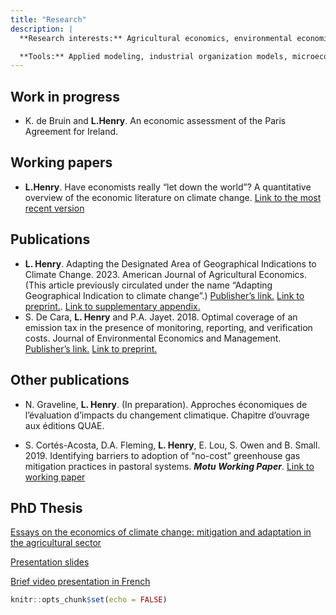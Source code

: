 ```yaml
---
title: "Research"
description: | 
  **Research interests:** Agricultural economics, environmental economics, and climate change related issues (impacts, adaptation and mitigation)

  **Tools:** Applied modeling, industrial organization models, microeconomic models, systematic literature review
---
```


## Work in progress
* K. de Bruin and **L.Henry**. An economic assessment of the Paris Agreement for Ireland.
<!-- * **L.Henry**. Farmers’ behavioral response toward threshold-based policies. -->

## Working papers
* **L.Henry**. Have economists really “let down the world”? A quantitative overview of the economic literature on climate change. [Link to the most recent version](https://www.dropbox.com/s/8uyonluiloioblr/CCEcon_SystRev_WP.pdf?dl=0)

## Publications
* **L. Henry**. Adapting the Designated Area of Geographical Indications to Climate Change. 2023. American Journal of Agricultural Economics. (This article previously circulated under the name "Adapting Geographical Indication to climate change".) [Publisher's link.](https://doi.org/10.1111/ajae.12358) [Link to preprint.](https://www.dropbox.com/s/lo34d5ke7g3s7h4/adapting_GIs_preprint.pdf?dl=0). [Link to supplementary appendix.](https://www.dropbox.com/s/elboli8ocpj4g2d/SupplementaryAppendix.pdf?dl=0)
* S. De Cara, **L. Henry** and P.A. Jayet. 2018. Optimal coverage of an emission tax in the presence of monitoring, reporting, and verification costs. Journal of Environmental Economics and Management. [Publisher's link.](https://www.sciencedirect.com/science/article/pii/S0095069617302814) [Link to preprint.](https://hal.archives-ouvertes.fr/hal-01736839)

## Other publications

* N. Graveline, **L. Henry**. (In preparation). Approches économiques de l'évaluation d'impacts du changement climatique. Chapitre d'ouvrage aux éditions QUAE.

* S. Cortés-Acosta, D.A. Fleming, **L. Henry**, E. Lou, S. Owen and B. Small. 2019. Identifying barriers to adoption of “no-cost” greenhouse gas mitigation practices in pastoral
systems. ***Motu Working Paper***. [Link to working paper](http://motu-www.motu.org.nz/wpapers/19_10.pdf)

## PhD Thesis

[Essays on the economics of climate change: mitigation and adaptation in the agricultural sector](https://hal.archives-ouvertes.fr/tel-03544096/)

[Presentation slides](https://www.dropbox.com/s/uvxmttgb7qtsvo0/soutenance_V2_ho.pdf?dl=0)

[Brief video presentation in French](https://youtu.be/i2yW7j1fkUk?t=6) 



```r
knitr::opts_chunk$set(echo = FALSE)
```

